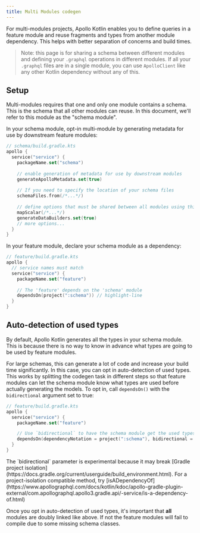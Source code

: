 ```yaml
---
title: Multi Modules codegen
---
```


For multi-modules projects, Apollo Kotlin enables you to define queries in a feature module and reuse fragments and types from another module dependency. This helps with better separation of concerns and build times.

> Note: this page is for sharing a schema between different modules and defining your `.graphql` operations in different modules. If all your `.graphql` files are in a single module, you can use `ApolloClient` like any other Kotlin dependency without any of this.


## Setup

Multi-modules requires that one and only one module contains a schema. This is the schema that all other modules can reuse. In this document, we'll refer to this module as the "schema module".

In your schema module, opt-in multi-module by generating metadata for use by downstream feature modules:

```kotlin
// schema/build.gradle.kts
apollo {
  service("service") {
    packageName.set("schema")
    
    // enable generation of metadata for use by downstream modules 
    generateApolloMetadata.set(true)
    
    // If you need to specify the location of your schema files
    schemaFiles.from(/*...*/)
    
    // define options that must be shared between all modules using this schema
    mapScalar(/*...*/)
    generateDataBuilders.set(true)
    // more options...
  }
}
```

In your feature module, declare your schema module as a dependency:

```kotlin
// feature/build.gradle.kts
apollo {
  // service names must match
  service("service") {
    packageName.set("feature")
    
    // The 'feature' depends on the 'schema' module
    dependsOn(project(":schema")) // highlight-line
  }
}
```

## Auto-detection of used types

By default, Apollo Kotlin generates all the types in your schema module. This is because there is no way to know in advance what types are going to be used by feature modules. 

For large schemas, this can generate a lot of code and increase your build time significantly. In this case, you can opt in auto-detection of used types. This works by splitting the codegen task in different steps so that feature modules can let the schema module know what types are used before actually generating the models. To opt in, call `dependsOn()` with the `bidirectional` argument set to true:

```kotlin
// feature/build.gradle.kts
apollo {
  service("service") {
    packageName.set("feature")

    // Use `bidirectional` to have the schema module get the used types from this module
    dependsOn(dependencyNotation = project(":schema"), bidirectional = true) // highlight-line
  }
}
```

<Note>
The `bidirectional` parameter is experimental because it may break [Gradle project isolation](https://docs.gradle.org/current/userguide/build_environment.html). For a project-isolation compatible method, try [isADependencyOf](https://www.apollographql.com/docs/kotlin/kdoc/apollo-gradle-plugin-external/com.apollographql.apollo3.gradle.api/-service/is-a-dependency-of.html) 
</Note>

Once you opt in auto-detection of used types, it's important that **all** modules are doubly linked like above. If not the feature modules will fail to compile due to some missing schema classes.